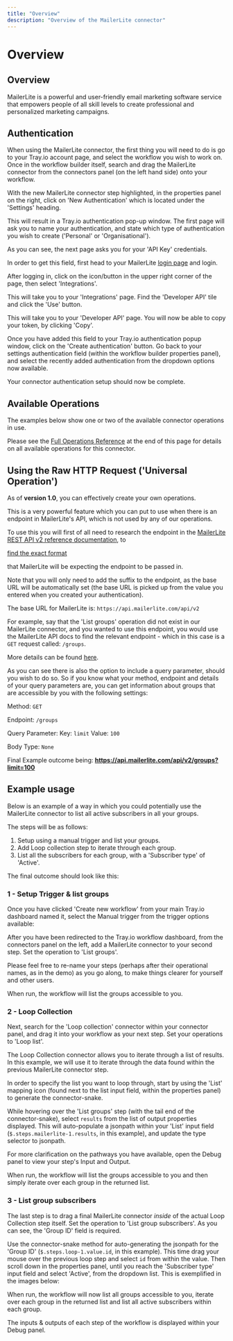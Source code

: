 ```yaml
---
title: "Overview"
description: "Overview of the MailerLite connector"
---
```


# Overview

## Overview

MailerLite is a powerful and user-friendly email marketing software service that empowers people of all skill levels to create professional and personalized marketing campaigns.

## Authentication

When using the MailerLite connector, the first thing you will need to do is go to your Tray.io account page, and select the workflow you wish to work on. Once in the workflow builder itself, search and drag the MailerLite connector from the connectors panel (on the left hand side) onto your workflow.

With the new MailerLite connector step highlighted, in the properties panel on the right, click on 'New Authentication' which is located under the 'Settings' heading.

This will result in a Tray.io authentication pop-up window. The first page will ask you to name your authentication, and state which type of authentication you wish to create ('Personal' or 'Organisational').

As you can see, the next page asks you for your 'API Key' credentials.

In order to get this field, first head to your MailerLite [login page](https://app.mailerlite.com/users/login/) and login.

After logging in, click on the icon/button in the upper right corner of the page, then select 'Integrations'.

This will take you to your 'Integrations' page. Find the 'Developer API' tile and click the 'Use' button.

This will take you to your 'Developer API' page. You will now be able to copy your token, by clicking 'Copy'.

Once you have added this field to your Tray.io authentication popup window, click on the 'Create authentication' button. Go back to your settings authentication field (within the workflow builder properties panel), and select the recently added authentication from the dropdown options now available.

Your connector authentication setup should now be complete.

## Available Operations

The examples below show one or two of the available connector operations in use.

Please see the [Full Operations Reference](#operationsFull) at the end of this page for details on all available operations for this connector.

## Using the Raw HTTP Request ('Universal Operation')

As of **version 1.0**, you can effectively create your own operations.

This is a very powerful feature which you can put to use when there is an endpoint in MailerLite's API, which is not used by any of our operations.

To use this you will first of all need to research the endpoint in the [MailerLite REST API v2 reference documentation](https://developers.mailerlite.com/reference), to 

<u>find the exact format</u>

 that MailerLite will be expecting the endpoint to be passed in.

Note that you will only need to add the suffix to the endpoint, as the base URL will be automatically set (the base URL is picked up from the value you entered when you created your authentication).

The base URL for MailerLite is: `https://api.mailerlite.com/api/v2`

For example, say that the 'List groups' operation did not exist in our MailerLite connector, and you wanted to use this endpoint, you would use the MailerLite API docs to find the relevant endpoint - which in this case is a `GET` request called: `/groups`.

More details can be found [here](https://developers.mailerlite.com/reference#groups).

As you can see there is also the option to include a query parameter, should you wish to do so. So if you know what your method, endpoint and details of your query parameters are, you can get information about groups that are accessible by you with the following settings:

Method: `GET`

Endpoint: `/groups`

Query Parameter: Key: `limit` Value: `100`

Body Type: `None`

Final Example outcome being: **https://api.mailerlite.com/api/v2/groups?limit=100**

## Example usage

Below is an example of a way in which you could potentially use the MailerLite connector to list all active subscribers in all your groups.

The steps will be as follows:

1. Setup using a manual trigger and list your groups.
2. Add Loop collection step to iterate through each group.
3. List all the subscribers for each group, with a 'Subscriber type' of 'Active'.

The final outcome should look like this:

### 1 - Setup Trigger & list groups

Once you have clicked 'Create new workflow' from your main Tray.io dashboard named it, select the Manual trigger from the trigger options available:

After you have been redirected to the Tray.io workflow dashboard, from the connectors panel on the left, add a MailerLite connector to your second step. Set the operation to 'List groups'.

Please feel free to re-name your steps (perhaps after their operational names, as in the demo) as you go along, to make things clearer for yourself and other users.

When run, the workflow will list the groups accessible to you.

### 2 - Loop Collection

Next, search for the 'Loop collection' connector within your connector panel, and drag it into your workflow as your next step. Set your operations to 'Loop list'.

The Loop Collection connector allows you to iterate through a list of results. In this example, we will use it to iterate through the data found within the previous MailerLite connector step.

In order to specify the list you want to loop through, start by using the 'List' mapping icon (found next to the list input field, within the properties panel) to generate the connector-snake.

While hovering over the 'List groups' step (with the tail end of the connector-snake), select `results` from the list of output properties displayed. This will auto-populate a jsonpath within your 'List' input field (`$.steps.mailerlite-1.results`, in this example), and update the type selector to jsonpath.

For more clarification on the pathways you have available, open the Debug panel to view your step's Input and Output.

When run, the workflow will list the groups accessible to you and then simply iterate over each group in the returned list.

### 3 - List group subscribers

The last step is to drag a final MailerLite connector *inside* of the actual Loop Collection step itself. Set the operation to 'List group subscribers'. As you can see, the 'Group ID' field is required.

Use the connector-snake method for auto-generating the jsonpath for the 'Group ID' (`$.steps.loop-1.value.id`, in this example). This time drag your mouse over the previous loop step and select `id` from within the value. Then scroll down in the properties panel, until you reach the 'Subscriber type' input field and select 'Active', from the dropdown list. This is exemplified in the images below:

When run, the workflow will now list all groups accessible to you, iterate over each group in the returned list and list all active subscribers within each group.

The inputs & outputs of each step of the workflow is displayed within your Debug panel.
